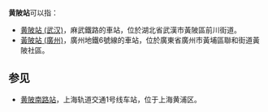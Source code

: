 {{Distinguish|黄陂南路站}}

'''黄陂站'''可以指：
* [[黄陂站_(武汉)|黄陂站 (武汉)]]，麻武鐵路的車站，位於湖北省武漢市黃陂區前川街道。
*[[黃陂站_(廣州)|黃陂站 (廣州)]]，廣州地鐵6號線的車站，位於廣東省廣州市黃埔區聯和街道黃陂社區。

==参见==
*[[黄陂南路站|黄陂南路站]]，上海轨道交通1号线车站，位于上海黄浦区。

{{disambig|Cat=三字車站名消歧義}}